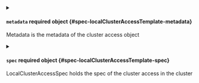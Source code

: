 


<details className="config-field" data-expandable="true">
<summary>

#### `metadata` <span className="config-field-required" data-required="false">required</span> <span className="config-field-type">object</span> <span className="config-field-default"></span> <span className="config-field-enum"></span> {#spec-localClusterAccessTemplate-metadata}

Metadata is the metadata of the cluster access object

</summary>

<PartialMetadatareference />


</details>



<details className="config-field" data-expandable="true">
<summary>

#### `spec` <span className="config-field-required" data-required="false">required</span> <span className="config-field-type">object</span> <span className="config-field-default"></span> <span className="config-field-enum"></span> {#spec-localClusterAccessTemplate-spec}

LocalClusterAccessSpec holds the spec of the cluster access in the cluster

</summary>

<PartialSpecreference />


</details>
